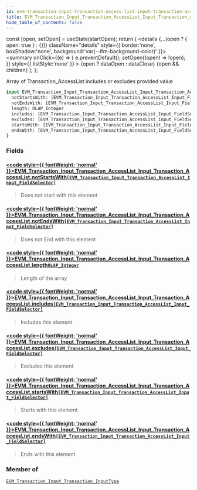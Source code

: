 ```yaml
---
id: evm-transaction-input-transaction-access-list-input-transaction-access-list
title: EVM_Transaction_Input_Transaction_AccessList_Input_Transaction_AccessList
hide_table_of_contents: false
---
```







  const [open, setOpen] = useState(startOpen);
  return (
    <details {...(open ? { open: true } : {})} className="details" style={{ border:'none', boxShadow:'none', background:'var(--ifm-background-color)' }}>
      <summary
        onClick={(e) => {
          e.preventDefault();
          setOpen((open) => !open);
        }}
        style={{ listStyle:'none' }}
      >
      {open ? dataOpen : dataClose}
      </summary>
      {open && children}
    </details>
  );
};




Array of Transaction_AccessList includes or excludes provided value


```graphql
input EVM_Transaction_Input_Transaction_AccessList_Input_Transaction_AccessList {
  notStartsWith: [EVM_Transaction_Input_Transaction_AccessList_Input_FieldSelector]
  notEndsWith: [EVM_Transaction_Input_Transaction_AccessList_Input_FieldSelector]
  length: OLAP_Integer
  includes: [EVM_Transaction_Input_Transaction_AccessList_Input_FieldSelector]
  excludes: [EVM_Transaction_Input_Transaction_AccessList_Input_FieldSelector]
  startsWith: [EVM_Transaction_Input_Transaction_AccessList_Input_FieldSelector]
  endsWith: [EVM_Transaction_Input_Transaction_AccessList_Input_FieldSelector]
}
```




### Fields

#### [<code style={{ fontWeight: 'normal' }}>EVM_Transaction_Input_Transaction_AccessList_Input_Transaction_AccessList.<b>notStartsWith</b></code>](#)<Bullet />[`[EVM_Transaction_Input_Transaction_AccessList_Input_FieldSelector]`](/docs/graphql-reference/inputs/evm-transaction-input-transaction-access-list-input-field-selector) <Badge class="secondary" text="list"/> <Badge class="secondary" text="input"/>
> Does not start with this element
> 

#### [<code style={{ fontWeight: 'normal' }}>EVM_Transaction_Input_Transaction_AccessList_Input_Transaction_AccessList.<b>notEndsWith</b></code>](#)<Bullet />[`[EVM_Transaction_Input_Transaction_AccessList_Input_FieldSelector]`](/docs/graphql-reference/inputs/evm-transaction-input-transaction-access-list-input-field-selector) <Badge class="secondary" text="list"/> <Badge class="secondary" text="input"/>
> Does not End with this element
> 

#### [<code style={{ fontWeight: 'normal' }}>EVM_Transaction_Input_Transaction_AccessList_Input_Transaction_AccessList.<b>length</b></code>](#)<Bullet />[`OLAP_Integer`](/docs/graphql-reference/inputs/olap-integer) <Badge class="secondary" text="input"/>
> Length of the array
> 

#### [<code style={{ fontWeight: 'normal' }}>EVM_Transaction_Input_Transaction_AccessList_Input_Transaction_AccessList.<b>includes</b></code>](#)<Bullet />[`[EVM_Transaction_Input_Transaction_AccessList_Input_FieldSelector]`](/docs/graphql-reference/inputs/evm-transaction-input-transaction-access-list-input-field-selector) <Badge class="secondary" text="list"/> <Badge class="secondary" text="input"/>
> Includes this element
> 

#### [<code style={{ fontWeight: 'normal' }}>EVM_Transaction_Input_Transaction_AccessList_Input_Transaction_AccessList.<b>excludes</b></code>](#)<Bullet />[`[EVM_Transaction_Input_Transaction_AccessList_Input_FieldSelector]`](/docs/graphql-reference/inputs/evm-transaction-input-transaction-access-list-input-field-selector) <Badge class="secondary" text="list"/> <Badge class="secondary" text="input"/>
> Excludes this element
> 

#### [<code style={{ fontWeight: 'normal' }}>EVM_Transaction_Input_Transaction_AccessList_Input_Transaction_AccessList.<b>startsWith</b></code>](#)<Bullet />[`[EVM_Transaction_Input_Transaction_AccessList_Input_FieldSelector]`](/docs/graphql-reference/inputs/evm-transaction-input-transaction-access-list-input-field-selector) <Badge class="secondary" text="list"/> <Badge class="secondary" text="input"/>
> Starts with this element
> 

#### [<code style={{ fontWeight: 'normal' }}>EVM_Transaction_Input_Transaction_AccessList_Input_Transaction_AccessList.<b>endsWith</b></code>](#)<Bullet />[`[EVM_Transaction_Input_Transaction_AccessList_Input_FieldSelector]`](/docs/graphql-reference/inputs/evm-transaction-input-transaction-access-list-input-field-selector) <Badge class="secondary" text="list"/> <Badge class="secondary" text="input"/>
> Ends with this element
> 



### Member of

[`EVM_Transaction_Input_Transaction_InputType`](/docs/graphql-reference/inputs/evm-transaction-input-transaction-input-type)  <Badge class="secondary" text="input"/>

